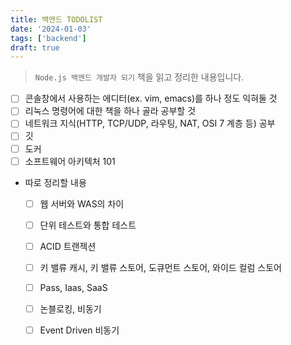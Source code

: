```yaml
---
title: 백엔드 TODOLIST
date: '2024-01-03'
tags: ['backend']
draft: true
---
```


> `Node.js 백엔드 개발자 되기` 책을 읽고 정리한 내용입니다.

- [ ] 콘솔창에서 사용하는 에디터(ex. vim, emacs)를 하나 정도 익혀둘 것
- [ ] 리눅스 명령어에 대한 책을 하나 골라 공부할 것
- [ ] 네트워크 지식(HTTP, TCP/UDP, 라우팅, NAT, OSI 7 계층 등) 공부
- [ ] 깃
- [ ] 도커
- [ ] 소프트웨어 아키텍처 101

- 따로 정리할 내용
  - [ ] 웹 서버와 WAS의 차이
  - [ ] 단위 테스트와 통합 테스트
  - [ ] ACID 트랜젝션
  - [ ] 키 밸류 캐시, 키 밸류 스토어, 도큐먼트 스토어, 와이드 컬럼 스토어
  - [ ] Pass, Iaas, SaaS
  - [ ] 논블로킹, 비동기
  - [ ] Event Driven 비동기
  